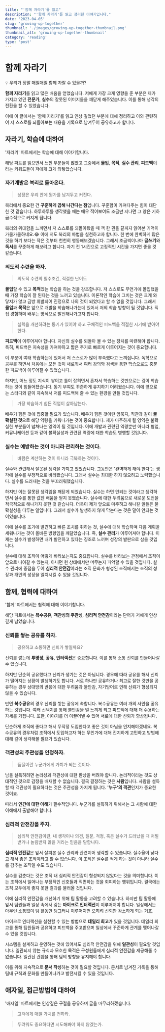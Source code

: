 ```yaml
---
title: "'함께 자라기'를 읽고"
description: "'함께 자라기'를 읽고 정리한 이야기입니다."
date: '2023-04-05'
slug: 'growing-up-together'
thumbnail: './images/growing-up-together-thumbnail.png'
thumbnail_alt: 'growing-up-together-thumbnail'
category: 'reading'
type: 'post'
---
```


# 함께 자라기

<Callout>💡 우리가 정말 매일매일 함께 자랄 수 있을까?</Callout>

**함께 자라기**를 읽고 많은 배움을 얻었습니다.
저에게 가장 크게 영향을 준 부분은 제가 가지고 있던 **전문가**, **실수**의 잘못된 이미지들을 깨닫게 해주었습니다.
이를 통해 생각의 전환을 할 수 있었습니다.

이에 이 글에서는 '함께 자라기'를 읽고 인상 깊었던 부분에 대해 정리하고 이와 관련하여 저 스스로를 되돌아보는 내용을 기록으로 남겨두어 공유하고자 합니다.

## 자라기, 학습에 대하여

'자라기' 파트에서는 학습에 대해 이야기합니다.

해당 파트를 읽으면서 느낀 부분들이 많았고 그중에서 **몰입**, **목적**, **실수 관리**, **피드백**이라는 키워드들이 저에게 크게 와닿았습니다.

### 자기계발은 복리로 돌아온다.

> 성장은 우리 안에 뭔가를 남겨두고 커진다.

복리에서 중요한 건 **꾸준하게 곱해 나간다는 점**입니다.
꾸준함이 가져다주는 힘이 대단한 것 같습니다.
하루하루를 생각했을 때는 매우 적어보여도 조금만 지나면 그 양은 기하급수적으로 커지게 됩니다.

복리의 위대함을 느끼면서 저 스스로를 되돌아봤을 때 책 한 권을 끝까지 읽어본 기억이 가물가물하네요.😂
이에 저도 복리의 마법을 실천하고자 합니다.
한 번에 완벽하게 많은 것을 하기 보다는 작은 것부터 천천히 행동해보겠습니다.
그래서 조금씩이나마 **글쓰기**와 **독서**를 꾸준하게 해보려고 합니다.
자기 전 1시간으로 고정적인 시간을 가지면 좋을 것 같습니다.

### 의도적 수련을 하자.

> 의도적 수련의 필수조건, 적절한 난이도

**몰입**할 수 있고 **목적**있는 학습을 하는 것을 강조합니다.
저 스스로도 무언가에 몰입했을 때 가장 학습이 잘 된다는 것을 느끼고 있습니다.
이론적인 학습에 그치는 것은 크게 와닿지가 않고 금방 휘발되어 진정으로 나의 것이 되었다고 할 수 없을 것입니다.
그래서 **몰입**과 **목적**은 앞으로 개발을 학습해나가는데 있어서 저의 학습 방향이 될 것입니다.
직접 경험하며 배우는 방식으로 발전해나가고자 합니다.

> 실력을 개선하려는 동기가 있어야 하고 구체적인 피드백을 적절한 시기에 받아야 한다.

**피드백**이 이루어져야 합니다.
자신의 실수를 되돌아 볼 수 있는 장치를 마련해야 합니다.
특히, 피드백은 지속성을 가져야하고 짧은 주기로 빠르게 이루어지는 것이 중요합니다.

이 부분이 여태 학습하는데 있어서 저 스스로가 많이 부족했다고 느껴집니다.
독학으로 공부를 하면서 처음에는 모든 것이 새로워서 여러 강의와 검색을 통한 학습으로도 충분한 피드백이 이루어질 수 있었습니다.

하지만, 어느 정도 지식이 쌓이고 틀이 잡히면서 혼자서 학습하는 것만으로는 깊이 학습하는 것이 힘들어졌습니다.
동기 부여도 꾸준하게 유지하기 어려웠습니다.
이에 앞으로는 스터디와 같이 지속해서 저를 피드백해 줄 수 있는 환경을 만들 것입니다.

> 가장 학습하기 힘든 직업이 살아남는다.

배우기 힘든 것에 집중할 필요가 있습니다.
배우기 힘든 것이란 암묵지, 직관과 같이 **불확실한 것**으로 해당 역량을 키워나가는 것이 중요합니다.
제가 마주하게 될 영역은 불확실한 부분들이 넘쳐나는 영역이 될 것입니다.
이에 개발과 관련된 역량뿐만 아니라 협업, 커뮤니케이션 등과 같이 불확실성과 관련된 역량에 대한 학습도 병행할 것입니다.

### 실수는 예방하는 것이 아니라 관리하는 것이다.

> 바람은 계산하는 것이 아니라 극복하는 것이다.

실수와 관련해서 잘못된 생각을 가지고 있었습니다.
그동안은 '완벽하게 해야 한다'는 생각에 실수를 부정적으로 바라봤습니다.
그래서 실수는 최대한 하지 않으려고 노력했습니다. 실수를 드러내는 것을 부끄러워했습니다.

하지만 이는 잘못된 생각임을 깨닫게 되었습니다.
실수는 하면 안되는 것이라고 생각하면서 실수를 통한 값진 배움을 얻지 못했습니다.
실수에 대한 두려움으로 새로운 도전을 적극적으로 해나가지 못한 것 같습니다.
더욱이 제가 앞으로 마주하고 해나갈 일들은 불확실성을 다루는 일입니다.
그래서 실수가 발생하지 않게 막는다는 것은 말이 안되는 것이였습니다.

이에 실수를 조기에 발견하고 빠른 조치를 취하는 것, 실수에 대해 학습하며 다음 계획을 세워나가는 것이 올바른 방향임을 깨달았습니다.
즉, **실수 관리**가 이루어져야 합니다.
이제는 실수가 발생하면 내가 발전하고 있다는 징조로 느끼며 성장의 발판으로 삼을 것입니다.

실수에 대해 조직이 어떻게 바라보는지도 중요합니다.
실수를 바라보는 관점에서 조직이 앞으로 나아갈 수 있는지, 아니면 현 상태에서만 머무는지 파악할 수 있을 것입니다.
실수 관리에 중점을 두어 **심리적 안전감**이라는 조직 문화가 형성된 조직에서는 조직의 성장과 개인의 성장을 일치시킬 수 있을 것입니다.

## 함께, 협력에 대하여

'함께' 파트에서는 협력에 대해 이야기합니다.

해당 파트에서는 **복수공유**, **객관성의 주관성**, **심리적 안전감**이라는 단어가 저에게 인상 깊게 남았습니다.

### 신뢰를 쌓는 공유를 하자.

> 공유하고 소통하면 신뢰가 쌓일까요?

신뢰를 쌓는데 **투명성**, **공유**, **인터랙션**은 중요합니다.
이를 통해 소통 신뢰를 만들어나갈 수 있습니다.

하지만 단순히 공유했다고 신뢰가 생기는 것은 아닙니다.
경우에 따라 공유를 해서 신뢰가 떨어지는 상황이 발생하기도 합니다.
서로 하나만 공유하거나 최고로 잘한 것만을 공유하는 경우 상대방의 반응에 대한 두려움과 불안감, 자기방어로 인해 신뢰가 형성되지 않을 수 있습니다.

반면 **복수공유**의 경우 신뢰를 쌓는 공유에 속합니다. 복수공유는 여러 개의 사안을 공유하는 것입니다.
여러 선택지를 통해 불안감을 덜 느끼게 되고 피드백에 대해 더 수용하는 자세를 가집니다.
또한, 이야기를 더 이끌어낼 수 있어 서로에 대한 신뢰가 향상됩니다.

단순하게 조직에 좋다고 해서 무작정 도입한다고 좋은 것이 아님을 인지해야겠네요.
복수공유의 경우처럼 조직에서 도입하고자 하는 무언가에 대해 진지하게 고민하고 방법에 대해 깊이 생각해볼 필요가 있습니다.

### 객관성의 주관성을 인정하자.

> 품질이란 누군가에게 가치가 되는 것이다.

남을 설득하려면 논리성과 객관성에 대한 환상을 버려야 합니다.
논리적이라는 것도 상대적인 것으로 감정을 배재할 수 없습니다.
결국 결정하는 것은 **사람**입니다.
사람을 설득할 때 객관성이 필요하다는 것은 주관성을 가지게 됩니다.
**'누구'의 객관**인지가 중요한 것이죠.

따라서 **인간에 대한 이해**가 필수적입니다.
누군가를 설득하기 위해서는 그 사람에 대한 이해에서 출발해야 합니다.

### 심리적 안전감을 주자.

> 심리적 안전감이란, 내 생각이나 의견, 질문, 걱정, 혹은 실수가 드러났을 때 처벌받거나 놀림받지 않을 거라는 믿음을 말합니다.

**심리적 안전감**은 앞서 살펴본 실수 관리와 관련지어 생각할 수 있습니다.
실수율이 낮다고 해서 좋은 조직이라고 할 수 없습니다.
이 조직은 실수를 적게 하는 것이 아니라 실수를 감추는 조직일 수도 있습니다.

실수를 감춘다는 것은 조직 내 심리적 안전감이 형성되지 않았다는 것을 의미합니다.
이는 조직에서 일어나는 부정적인 신호들과 직면하는 것을 회피하는 행위입니다.
결국에는 조직 모두에게 좋지 못한 결과를 불러올 것입니다.

이에 심리적 안전감을 개선하기 위해 팀 활동을 고려할 수 있습니다.
하지만 팀 활동에 앞서 팀원들과 일상 속에서 갖는 **마이크로 인터랙션**이 이루어져야 합니다.
일상에서는 아무런 소통없이 팀 활동만 덩그러니 이루어지면 오히려 신뢰만 감소하게 되는 거죠.

마이크로 인터랙션을 실천할 수 있는 방법으로 **데일리 회고**가 있을 것입니다.
데일리 회고를 통해 팀원들과 공유하고 피드백을 주고받으며 일상에서 꾸준하게 관계를 맺어나갈 수 있을 것입니다.

시스템을 설계하고 운영하는 것에 있어서도 심리적 안전감을 위해 **일관성**이 필요할 것입니다.
일관되지 않는 규칙과 모호한 목적은 구성원들에게 심리적 안전감을 제공해줄 수 없습니다.
일관된 컨셉을 통해 팀의 방향을 유지해야 합니다.

이를 위해 지속적으로 **문서 작성**하는 것이 필요할 것입니다.
문서로 남겨진 기록을 통해 팀내 규칙과 문화를 만들어나가고 발전시킬 수 있을 것입니다.

## 애자일, 접근방법에 대하여

'애자일' 파트에서는 인상깊은 구절을 공유하며 글을 마무리하겠습니다.

> 고객에게 매일 가치를 전하라.

> 두려워도 중요하다면 시도해봐야 하지 않겠는가.
